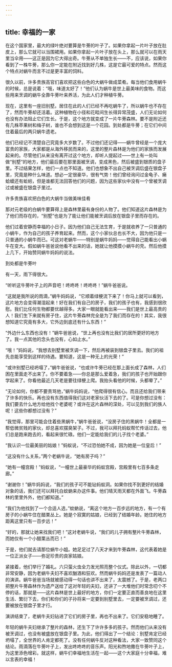 ```yaml
---
---
---
```

title: 幸福的一家
---



在这个国家里，最大的绿叶绝对要算是牛蒡的叶子了。如果你拿起一片叶子放在肚皮上，那么它就可以当围裙用。如果你拿起一片叶子放在头上，那么就可以在雨天里当伞用——这正是因为它大得出奇。牛蒡从不单独生长——不，应该说，如果你看到了一株牛蒡，那么你一定能在附近找到好几株，这是它最可爱的特点。然而这个特点对蜗牛而言不过是更丰富的饲料。

很久以前，许多贵族高官们喜欢把这些白色的大蜗牛做成菜肴。每当他们食用蜗牛的时候，总是说着：“哦，味道太好了！”他们认为蜗牛是世上最美味的食物。而这些用来烹调的蜗牛全靠牛蒡叶来养活，为此人们才种植牛蒡。

现在，这里有一座旧别墅。居住在此的人们已经不再吃蜗牛了，所以蜗牛也不存在了，然而牛蒡却还活着。这种植物在小径和花畦间生长得异常茂盛，人们无论如何也没有办法阻止它们生长。于是，这个地方就变成了一片牛蒡森林。要不是附近还有几株苹果树和梅子树，谁也不会想到这是一个花园。到处都是牛蒡；在它们中间住着最后的两只蜗牛遗老。

他们已经记不清楚自己究竟多大岁数了。不过他们还记得——蜗牛曾经是一个庞大富贵的家族，大家都是从海外移民而来的，这里的整片森林是为他们的家族而发展起来的。尽管他们从来没有离开过这个地方，却听人提起过——世上有一处叫做“别墅”的地方，他们最后要在那里面被烹调，变成黑色，然后被盛到银质的盘子里。不过结果怎样，他们一点也不知道。他们也想象不出自己被烹调后盛在银盘子里，究竟是种什么味道。想必一定很豪华，很有气势！他们曾经询问过金龟子、癞蛤蟆还有蚯蚓，但是谁都无法回答他们的问题，因为这些家伙中没有一个曾被烹调过或被盛在银盘子里过。



许多贵族喜欢把白色的大蜗牛当做美味佳肴

那对元老级的白蜗牛要算得上是森林里最有身份的人物了。他们知道这片森林是为了他们而存在的，“别墅”也是为了能让他们能被烹调后放在银盘子里而存在的。

他们过着安静而幸福的小日子。因为他们自己无法生育，于是就收养了一只普通的小蜗牛，作为自己的孩子养育起来。然而，这个小家伙总也长不大，因为他只是一只普通的小蜗牛而已。可这对老蜗牛——特别是蜗牛妈妈——觉得自己能看出小蜗牛在变大。假如蜗牛爸爸说他看不出来的话，她就让他摸摸小蜗牛的壳。然后他摸上几下，开始赞同蜗牛妈妈的说法。



到处都是牛蒡叶

有一天，雨下得很大。

“听听这牛蒡叶子上的声音吧！咚咚咚！咚咚咚！”蜗牛爸爸说。

“这就是我所说的雨滴，”蜗牛妈妈说，“它顺着绿梗流下来了！你马上就可以看到，这片地方会变得潮湿起来！好在我们有自己的房子，我们的孩子也有，我感到很欣慰。我们比任何生物都要优越得多。大家一眼就能看出来——我们是世上最高贵的人！我们生下来就有房子住，这片牛蒡森林完全是为了我们而存在的！其实，我很想知道它究竟有多大，它外边到底还有什么东西！”

“外边什么东西也没有！”蜗牛爸爸说，“世上再也没有比我们的居所更好的地方了。我一点其他的念头也没有，心如止水。”

“哦！”妈妈说，“我想去别墅里被烹调一下，然后再被装到银盘子里去。我们的祖先总能享受到这样的待遇。要知道，这是一种无上的光荣！”

“或许别墅已经坍塌了，”蜗牛爸爸说，“也或许牛蒡已经在那上面长成了森林，人们困在里面走不出来了。你不要着急——你总是那么爱着急，我们的孩子也开始跟你学起来了。你看他最近几天老是要往绿梗上爬。我抬头看他的时候，头都晕了。”

“无论如何，你都不要责骂他，”蜗牛妈妈说，“他爬得很有信心。而且还给我们带来了许多的快乐。再也没有东西值得我们这对老家伙活下去的了。可是你想过没有：我们要去什么地方给他找个老婆呢？或许在这片森林的深处，可以见到我们的族人呢！这些你都想过没有？”

“我觉得，那里可能会住着些黑蜗牛，”蜗牛爸爸说，“没房子住的黑蜗牛！全都是一帮低微贫贱的家伙，却总喜欢摆臭架子。不过，我可以拜托蚂蚁帮忙传话过去，他们总是跑来跑去的，看起来很忙碌。他们一定能给我们的儿子找个老婆。”

“我认识一位最美丽的姑娘！”蚂蚁说，“不过恐怕她不成，因为她是一位皇后！”

“这没有什么关系，”两个老蜗牛说，“她有房子吗？”

“她有一幢宫殿！”蚂蚁说，“一幢世上最豪华的蚂蚁宫殿，宫殿里有七百多条走廊。”

“谢谢你！”蜗牛妈妈说，“我们的孩子可不能钻蚂蚁洞。如果你找不到更好的结婚对象的话，我们还可以拜托白蚊蚋来办这件事。他们晴天雨天都在外面飞。牛蒡森林的里里外外，他们都知道。”

“我们为他找到了一个合适人选，”蚊蚋说，“离这个地方一百步远的地方，有一个有房子的小蜗牛住在醋栗丛上。她是个寂寞的姑娘，已经到了结婚年龄。她住的地方距离这里只有一百步远！”

“好的，那就让她来找我们吧！”这对老蜗牛说，“我们的儿子拥有整片牛蒡森林，而她仅有一个小醋栗丛而已！”

于是，他们就去请那位蜗牛小姐。她足足过了八天才来到牛蒡森林，这代表着她是一位正派女子——弥足珍贵的良家姑娘。

紧接着，他们举行了婚礼。六只萤火虫全力发光照亮整个仪式。除此以外，一切都非常安静，因为老蜗牛夫妇不喜欢酗酒和狂欢。然而蜗牛妈妈还是发表了一篇动人的演讲。蜗牛爸爸当场就被感动得一句话也讲不出来了，太震撼了。于是，老两口把整片牛蒡森林作为遗产送给了这对年轻的夫妇，还讲了一大堆他们时常念叨个不停的话，那就是——这片森林是世上最好的地方，你们一定要正直而善良地在这里生活、繁衍下去，你们和你们的子孙将来一定要到别墅里去，一定要被烹调过，还要被放在银盘子里才行。

演讲结束了，老蜗牛夫妇钻进了它们的房子里，再也不出来了。它们安稳地睡了。

年轻的蜗牛夫妇继承了整片的森林，还生下了许许多多的孩子。然而他们从来没有被烹调过，也没有被盛放在银盘子里。为此，他们得出了一个结论：别墅肯定已经坍塌了，全世界的人肯定都死了。没有任何蜗牛反对这种看法，大家一致赞同这个结论。雨滴落在牛蒡叶子上，发出咚咚咚的音乐声。阳光和煦地撒在牛蒡叶子上，为这里添色增彩。就这样，蜗牛们幸福地生活在一起——这个大家庭十分幸福，难以言表的幸福！
